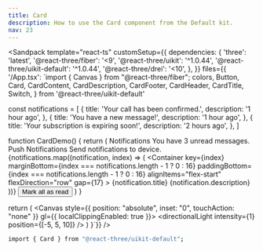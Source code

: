 ```yaml
---
title: Card
description: How to use the Card component from the Default kit.
nav: 23
---
```


<Sandpack
  template="react-ts"
  customSetup={{
    dependencies: {
      'three': 'latest',
      '@react-three/fiber': '<9',
      '@react-three/uikit': '^1.0.44',
      '@react-three/uikit-default': '^1.0.44',
      '@react-three/drei': '<10',
    },
  }}
  files={{
    '/App.tsx': `import { Canvas } from "@react-three/fiber";
  colors,
  Button,
  Card,
  CardContent,
  CardDescription,
  CardFooter,
  CardHeader,
  CardTitle,
  Switch,
} from '@react-three/uikit-default'

const notifications = [
  {
    title: 'Your call has been confirmed.',
    description: '1 hour ago',
  },
  {
    title: 'You have a new message!',
    description: '1 hour ago',
  },
  {
    title: 'Your subscription is expiring soon!',
    description: '2 hours ago',
  },
]

function CardDemo() {
  return (
    <Card width={380}>
      <CardHeader>
        <CardTitle>
          <Text>Notifications</Text>
        </CardTitle>
        <CardDescription>
          <Text>You have 3 unread messages.</Text>
        </CardDescription>
      </CardHeader>
      <CardContent flexDirection="column" gap={16}>
        <Container flexDirection="row" alignItems="center" gap={16} borderRadius={6} borderWidth={1} padding={16}>
          <BellRing />
          <Container flexDirection="column" gap={4}>
            <Text fontSize={14} lineHeight="100%">
              Push Notifications
            </Text>
            <Text fontSize={14} lineHeight="20px" color={colors.mutedForeground}>
              Send notifications to device.
            </Text>
          </Container>
          <Switch />
        </Container>
        <Container flexDirection="column">
          {notifications.map((notification, index) => (
            <Container
              key={index}
              marginBottom={index === notifications.length - 1 ? 0 : 16}
              paddingBottom={index === notifications.length - 1 ? 0 : 16}
              alignItems="flex-start"
              flexDirection="row"
              gap={17}
            >
              <Container height={8} width={8} transformTranslateY={4} borderRadius={1000} backgroundColor={0x0ea5e9} />
              <Container flexDirection="column" gap={4}>
                <Text fontSize={14} lineHeight="100%">
                  {notification.title}
                </Text>
                <Text fontSize={14} lineHeight="20px" color={colors.mutedForeground}>
                  {notification.description}
                </Text>
              </Container>
            </Container>
          ))}
        </Container>
      </CardContent>
      <CardFooter>
        <Button flexDirection="row" width="100%">
          <Check marginRight={8} height={16} width={16} />
          <Text>Mark all as read</Text>
        </Button>
      </CardFooter>
    </Card>
  )
}

  return (
    <Canvas style={{ position: "absolute", inset: "0", touchAction: "none" }} gl={{ localClippingEnabled: true }}>
      <ambientLight intensity={0.5} />
      <directionalLight intensity={1} position={[-5, 5, 10]} />
      <Fullscreen
        overflow="scroll"
        flexDirection="column"
        alignItems="center"
        padding={32}
        backgroundColor={colors.background}
      >
        <CardDemo />
      </Fullscreen>
    </Canvas>
  )
}`}}
/>

```bash
import { Card } from "@react-three/uikit-default";
```